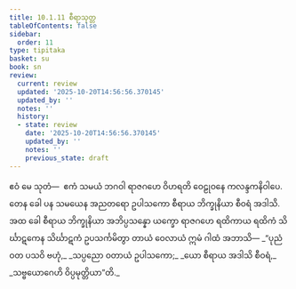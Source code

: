 ```yaml
---
title: 10.1.11 စီရာသုတ္တ
tableOfContents: false
sidebar:
  order: 11
type: tipitaka
basket: su
book: sn
review:
  current: review
  updated: '2025-10-20T14:56:56.370145'
  updated_by: ''
  notes: ''
  history:
  - state: review
    date: '2025-10-20T14:56:56.370145'
    updated_by: ''
    notes: ''
    previous_state: draft
---
```



<DynamicBreadcrumb />


<ReviewStatus review={frontmatter.review} showDetails={true} />

<HypothesisAnnotation frontmatter={frontmatter} />

<Division number="245" book="sn" e="ch" v="18" p="316">

<Paragraph number="1510" book="sn">
ဧဝံ မေ သုတံ—  ဧကံ သမယံ ဘဂဝါ ရာဇဂဟေ ဝိဟရတိ ဝေဠုဝနေ ကလန္ဒကနိဝါပေ. တေန ခေါ ပန သမယေန အညတရော ဥပါသကော စီရာယ ဘိက္ခုနိယာ စီဝရံ အဒါသိ. အထ ခေါ စီရာယ ဘိက္ခုနိယာ အဘိပ္ပသန္နော ယက္ခော ရာဇဂဟေ ရထိကာယ ရထိကံ သိင်္ဃာဋကေန သိင်္ဃာဋကံ ဥပသင်္ကမိတွာ တာယံ ဝေလာယံ ဣမံ ဂါထံ အဘာသိ—
</Paragraph>

<Paragraph number="1511" type="verses" book="sn">
_“ပုညံ ဝတ ပသဝိ ဗဟုံ,_  
_သပ္ပညော ဝတာယံ ဥပါသကော;_  
_ယော စီရာယ အဒါသိ စီဝရံ,_  
_သဗ္ဗယောဂေဟိ ဝိပ္ပမုတ္တိယာ”တိ._
</Paragraph>
</Division>